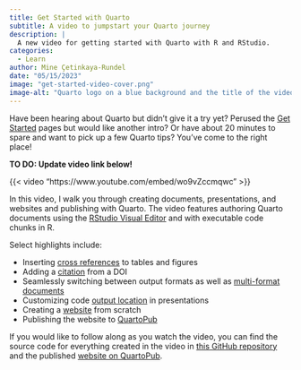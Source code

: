 ```yaml
---
title: Get Started with Quarto
subtitle: A video to jumpstart your Quarto journey
description: |
  A new video for getting started with Quarto with R and RStudio.
categories:
  - Learn
author: Mine Çetinkaya-Rundel
date: "05/15/2023"
image: "get-started-video-cover.png"
image-alt: "Quarto logo on a blue background and the title of the video - Get started with Quarto"
---
```


Have been hearing about Quarto but didn't give it a try yet? Perused the [Get Started](/docs/get-started/) pages but would like another intro? Or have about 20 minutes to spare and want to pick up a few Quarto tips? You've come to the right place!

**TO DO: Update video link below!**

{{< video "https://www.youtube.com/embed/wo9vZccmqwc" >}}

In this video, I walk you through creating documents, presentations, and websites and publishing with Quarto. The video features authoring Quarto documents using the [RStudio Visual Editor](/docs/visual-editor/) and with executable code chunks in R.

Select highlights include:

-   Inserting [cross references](/docs/authoring/cross-references.html) to tables and figures
-   Adding a [citation](/docs/visual-editor/technical.html#citations) from a DOI
-   Seamlessly switching between output formats as well as [multi-format documents](/docs/output-formats/html-multi-format.html)
-   Customizing code [output location](/docs/presentations/revealjs/#output-location) in presentations
-   Creating a [website](/docs/websites/) from scratch
-   Publishing the website to [QuartoPub](/docs/publishing/quarto-pub.html)

If you would like to follow along as you watch the video, you can find the source code for everything created in the video in [this GitHub repository](https://github.com/mine-cetinkaya-rundel/get-started-quarto) and the published [website on QuartoPub](https://mine.quarto.pub/welcome-to-quarto/).
